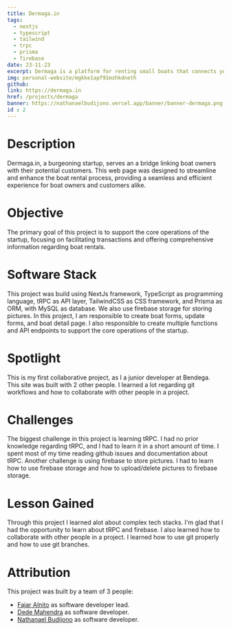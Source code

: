 ```yaml
---
title: Dermaga.in
tags:
  - nextjs
  - typescript
  - tailwind
  - trpc
  - prisma
  - firebase
date: 23-11-23
excerpt: Dermaga is a platform for renting small boats that connects you with boat owners.
img: personal-website/mgkke1apf91mzhkdneth
github:
link: https://dermaga.in
href: /projects/dermaga
banner: https://nathanaelbudijono.vercel.app/banner/banner-dermaga.png
id : 2
---
```


# Description
Dermaga.in, a burgeoning startup, serves an a bridge linking boat owners with their potential customers.
This web page was designed to streamline and enhance the boat rental process, providing a seamless and efficient
experience for boat owners and customers alike.

# Objective
The primary goal of this project is to support the core operations of the startup, focusing on facilitating
transactions and offering comprehensive information regarding boat rentals.

# Software Stack
This project was build using NextJs framework, TypeScript as programming language, tRPC as API layer, TailwindCSS as CSS framework, 
and Prisma as ORM, with MySQL as database. We also use firebase storage for storing pictures. In this project,
I am responsible to create boat forms, update forms, and boat detail page. I also responsible to create multiple
functions and API endpoints to support the core operations of the startup.

# Spotlight
This is my first collaborative project, as I a junior developer at Bendega. This site was built with 
2 other people. I learned a lot regarding git workflows and how to collaborate with other people in a project.

# Challenges
The biggest challenge in this project is learning tRPC. I had no prior knowledge regarding tRPC, and I had to learn
it in a short amount of time. I spent most of my time reading github issues and documentation about tRPC. Another challenge is
using firebase to store pictures. I had to learn how to use firebase storage and how to upload/delete pictures to firebase storage.

# Lesson Gained
Through this project I learned alot about complex tech stacks. I'm glad that I had the opportunity to learn about tRPC and firebase.
I also learned how to collaborate with other people in a project. I learned how to use git properly and how to use git branches.

# Attribution
This project was built by a team of 3 people:
- [Fajar Alnito](https://fajaralnito.com) as software developer lead.
- [Dede Mahendra](https://github.com/dededemahendra) as software developer.
- [Nathanael Budijono](https://nathanaelbudijono.vercel.app) as software developer.
